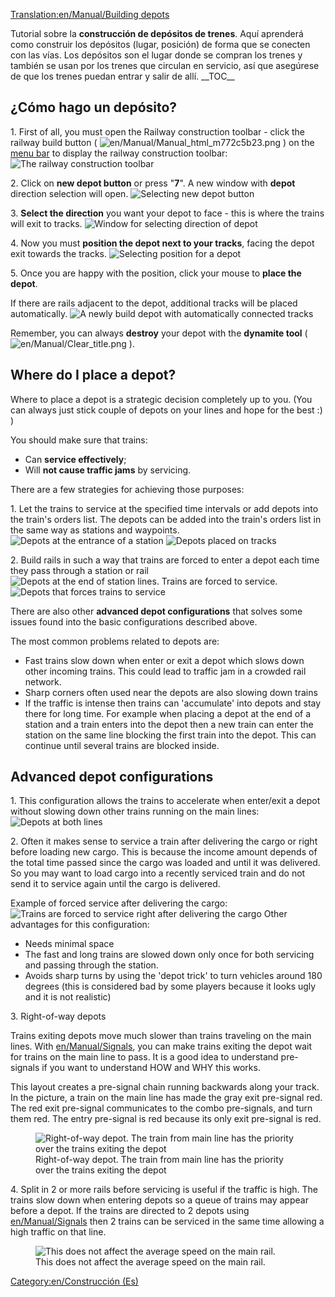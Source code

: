 [[Translation:en/Manual/Building depots]]
{{en/Translation (es)|origen=Building depots}}

{{es/Manual/Tutorial/Tutorial}}
Tutorial sobre la '''construcción de depósitos de trenes'''. Aquí aprenderá como construir los depósitos (lugar, posición) de forma que se conecten con las vías. Los depósitos son el lugar donde se compran los trenes y también se usan por los trenes que circulan en servicio, así que asegúrese de que los trenes puedan entrar y salir de allí.
__TOC__
== ¿Cómo hago un depósito? ==

{{en/Pending translation (es)}}
 
1. First of all, you must open the Railway construction toolbar - click the railway build button ( [[File:en/Manual/Manual html m772c5b23.png]] ) on the [[en/Manual/Game interface#the-menu-bar|menu bar]] to display the railway construction toolbar:
[[File:en/Manual/Railroad Construction.png|none|frame|The railway construction toolbar]]

2. Click on '''new depot button''' or press "'''7'''". A new window with '''depot''' direction selection will open.
[[File:en/Manual/New depot.png|none|frame|Selecting new depot button]]

3. '''Select the direction''' you want your depot to face - this is where the trains will exit to tracks.
[[File:en/Manual/Depot direction.png|none|frame|Window for selecting direction of depot]]

4. Now you must '''position the depot next to your tracks''', facing the depot exit towards the tracks.
[[File:en/Manual/Depot position.png|none|frame|Selecting position for a depot]]

5. Once you are happy with the position, click your mouse to '''place the depot'''.

If there are rails adjacent to the depot, additional tracks will be placed automatically.
[[File:en/Manual/New depot placed.png|none|frame|A newly build depot with automatically connected tracks]]



Remember, you can always '''destroy''' your depot with the '''dynamite tool''' ( [[File:en/Manual/Clear title.png]] ).

== Where do I place a depot? ==

Where to place a depot is a strategic decision completely up to you. (You can always just stick couple of depots on your lines and hope for the best :) )

You should make sure that trains:
* Can '''service effectively''';
* Will '''not cause traffic jams''' by servicing.


There are a few strategies for achieving those purposes:

1. Let the trains to service at the specified time intervals or add depots into the train's orders list. The depots can be added into the train's orders list in the same way as stations and waypoints.
[[File:en/Manual/Depot at station entrance.png|none|frame|Depots at the entrance of a station]]
[[File:en/Manual/Depots-basic.png|none|frame|Depots placed on tracks]]

2. Build rails in such a way that trains are forced to enter a depot each time they pass through a station or rail
[[File:en/Manual/Depot end of station.png|none|frame|Depots at the end of station lines. Trains are forced to service.]]
[[File:en/Manual/Depots-forced.png|none|frame|Depots that forces trains to service]]


There are also other '''advanced depot configurations''' that solves some issues found into the basic configurations described above.

The most common problems related to depots are:
* Fast trains slow down when enter or exit a depot which slows down other incoming trains. This could lead to traffic jam in a crowded rail network.
* Sharp corners often used near the depots are also slowing down trains
* If the traffic is intense then trains can 'accumulate' into depots and stay there for long time. For example when placing a depot at the end of a station and a train enters into the depot then a new train can enter the station on the same line blocking the first train into the depot. This can continue until several trains are blocked inside.

== Advanced depot configurations ==

1. This configuration allows the trains to accelerate when enter/exit a depot without slowing down other trains running on the main lines:
[[File:en/Depot on tracks.png|none|frame|Depots at both lines]]

2. Often it makes sense to service a train after delivering the cargo or right before loading new cargo. This is because the income amount depends of the total time passed since the cargo was loaded and until it was delivered. So you may want to load cargo into a recently serviced train and do not send it to service again until the cargo is delivered.

Example of forced service after delivering the cargo:
[[File:en/Manual/Unload-then-service.png|none|frame|Trains are forced to service right after delivering the cargo]]
Other advantages for this configuration:
* Needs minimal space
* The fast and long trains are slowed down only once for both servicing and passing through the station.
* Avoids sharp turns by using the 'depot trick' to turn vehicles around 180 degrees (this is considered bad by some players because it looks ugly and it is not realistic)


3. Right-of-way depots

Trains exiting depots move much slower than trains traveling on the main lines.  With [[en/Manual/Signals]], you can make trains exiting the depot wait for trains on the main line to pass.  It is a good idea to understand pre-signals if you want to understand HOW and WHY this works.

This layout creates a pre-signal chain running backwards along your track.  In the picture, a train on the main line has made the gray exit pre-signal red.  The red exit pre-signal communicates to the combo pre-signals, and turn them red.  The entry pre-signal is red because its only exit pre-signal is red.

[[File:en/Manual/Right-of-way depot.png|none|frame|Right-of-way depot. The train from main line has the priority over the trains exiting the depot]]


4. Split in 2 or more rails before servicing is useful if the traffic is high. The trains slow down when entering depots so a queue of trains may appear before a depot. If the trains are directed to 2 depots using [[en/Manual/Signals]] then 2 trains can be serviced in the same time allowing a high traffic on that line.

[[File:en/Manual/Split-before-servicing.png|none|frame|This does not affect the average speed on the main rail.]]

[[Category:en/Construcción (Es)]]